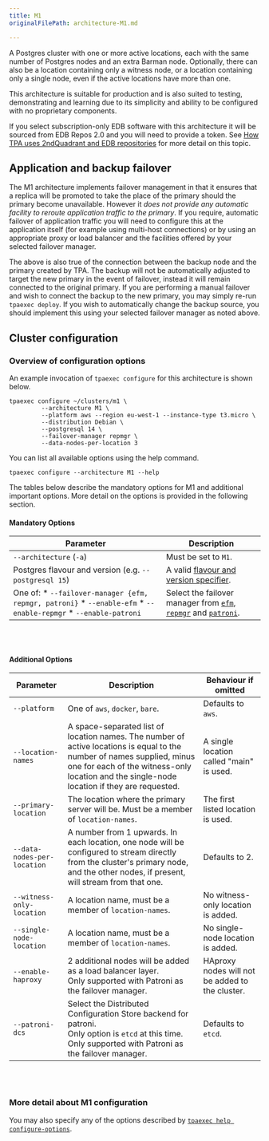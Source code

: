 ```yaml
---
title: M1
originalFilePath: architecture-M1.md

---
```


A Postgres cluster with one or more active locations, each with the same
number of Postgres nodes and an extra Barman node. Optionally, there can
also be a location containing only a witness node, or a location
containing only a single node, even if the active locations have more
than one.

This architecture is suitable for production and is also suited to
testing, demonstrating and learning due to its simplicity and ability to
be configured with no proprietary components.

If you select subscription-only EDB software with this architecture
it will be sourced from EDB Repos 2.0 and you will need to provide a token.
See [How TPA uses 2ndQuadrant and EDB repositories](reference/2q_and_edb_repositories/)
for more detail on this topic.

## Application and backup failover

The M1 architecture implements failover management in that it ensures
that a replica will be promoted to take the place of the primary should
the primary become unavailable. However it *does not provide any
automatic facility to reroute application traffic to the primary*. If
you require, automatic failover of application traffic you will need to
configure this at the application itself (for example using multi-host
connections) or by using an appropriate proxy or load balancer and the
facilities offered by your selected failover manager.

The above is also true of the connection between the backup node and the
primary created by TPA. The backup will not be automatically adjusted to
target the new primary in the event of failover, instead it will remain
connected to the original primary. If you are performing a manual
failover and wish to connect the backup to the new primary, you may
simply re-run `tpaexec deploy`. If you wish to automatically change the
backup source, you should implement this using your selected failover
manager as noted above.

## Cluster configuration

### Overview of configuration options

An example invocation of `tpaexec configure` for this architecture
is shown below.

```shell
tpaexec configure ~/clusters/m1 \
         --architecture M1 \
         --platform aws --region eu-west-1 --instance-type t3.micro \
         --distribution Debian \
         --postgresql 14 \
         --failover-manager repmgr \
         --data-nodes-per-location 3
```

You can list all available options using the help command.

```shell
tpaexec configure --architecture M1 --help
```

The tables below describe the mandatory options for M1
and additional important options.
More detail on the options is provided in the following section.

#### Mandatory Options

| Parameter                                                                                                        | Description                                                                                                                  |
| ---------------------------------------------------------------------------------------------------------------- | ---------------------------------------------------------------------------------------------------------------------------- |
| `--architecture` (`-a`)                                                                                          | Must be set to `M1`.                                                                                                         |
| Postgres flavour and version (e.g. `--postgresql 15`)                                                            | A valid [flavour and version specifier](tpaexec-configure/#postgres-flavour-and-version).                                    |
| One of:  * `--failover-manager {efm, repmgr, patroni}` * `--enable-efm` * `--enable-repmgr` * `--enable-patroni` | Select the failover manager from [`efm`](reference/efm/), [`repmgr`](reference/repmgr/) and [`patroni`](reference/patroni/). |

<br/><br/>

#### Additional Options

| Parameter                   | Description                                                                                                                                                                                                            | Behaviour if omitted                            |
| --------------------------- | ---------------------------------------------------------------------------------------------------------------------------------------------------------------------------------------------------------------------- | ----------------------------------------------- |
| `--platform`                | One of `aws`, `docker`, `bare`.                                                                                                                                                                                        | Defaults to `aws`.                              |
| `--location-names`          | A space-separated list of location names. The number of active locations is equal to the number of names supplied, minus one for each of the witness-only location and the single-node location if they are requested. | A single location called "main" is used.        |
| `--primary-location`        | The location where the primary server will be. Must be a member of `location-names`.                                                                                                                                   | The first listed location is used.              |
| `--data-nodes-per-location` | A number from 1 upwards. In each location, one node will be configured to stream directly from the cluster's primary node, and the other nodes, if present, will stream from that one.                                 | Defaults to 2.                                  |
| `--witness-only-location`   | A location name, must be a member of `location-names`.                                                                                                                                                                 | No witness-only location is added.              |
| `--single-node-location`    | A location name, must be a member of `location-names`.                                                                                                                                                                 | No single-node location is added.               |
| `--enable-haproxy`          | 2 additional nodes will be added as a load balancer layer.<br/>Only supported with Patroni as the failover manager.                                                                                                    | HAproxy nodes will not be added to the cluster. |
| `--patroni-dcs`             | Select the Distributed Configuration Store backend for patroni.<br/>Only option is `etcd` at this time. <br/>Only supported with Patroni as the failover manager.                                                      | Defaults to `etcd`.                             |

<br/><br/>

### More detail about M1 configuration

You may also specify any of the options described by
[`tpaexec help configure-options`](tpaexec-configure/).
